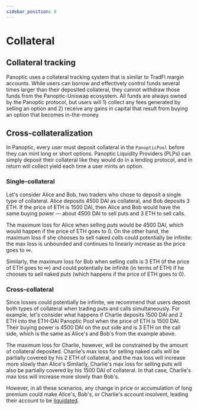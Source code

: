 ```yaml
---
sidebar_position: 8
---
```


# Collateral

## Collateral tracking

Panoptic uses a collateral tracking system that is similar to TradFi margin accounts.
While users can borrow and effectively control funds several times larger than their deposited collateral, they cannot withdraw those funds from the Panoptic-Uniswap ecosystem.
All funds are always owned by the Panoptic protocol, but users will 1) collect any fees generated by selling an option and 2) receive any gains in capital that result from buying an option that becomes in-the-money.

## Cross-collateralization

<!--In TradFi, most options on equities are collateralized using cash or investments with stable value.
This means that the maximum loss for a cash-secured put is limited -->

In Panoptic, every user must deposit collateral in the `PanopticPool` before they can mint long or short options.
Panoptic Liquidity Providers (PLPs) can simply deposit their collateral like they would do in a lending protocol, and in return will collect yield each time a user mints an option.

### Single-collateral
Let's consider Alice and Bob, two traders who chose to deposit a single type of collateral. Alice deposits 4500 DAI as collateral, and Bob deposits 3 ETH.
If the price of ETH is 1500 DAI, then Alice and Bob would have the same buying power — about 4500 DAI to sell puts and 3 ETH to sell calls.

The maximum loss for Alice when selling *puts* would be 4500 DAI, which would happen if the price of ETH goes to 0.
On the other hand, the maximum loss if she chooses to sell naked *calls* could potentially be infinite: the max loss is unbounded and continues to linearly increase as the price goes to $\infty$.

Similarly, the maximum loss for Bob when selling *calls* is 3 ETH (if the price of ETH goes to $\infty$) and could potentially be infinite (in terms of ETH) if he chooses to sell naked *puts* (which happens if the price of ETH goes to 0).

### Cross-collateral
Since losses could potentially be infinite, we recommend that users deposit both types of collateral when trading puts and calls simultaneously.
For example, let's consider what happens if Charlie deposits 1500 DAI and 2 ETH into the ETH-DAI Panoptic Pool when the price of ETH is 1500 DAI.
Their buying power is 4500 DAI on the put side and is 3 ETH on the call side, which is the same as Alice's and Bob's from the example above.

The maximum loss for Charlie, however, will be constrained by the amount of collateral deposited.
Charlie's max loss for selling naked calls will be partially covered by his 2 ETH of collateral, and the max loss will increase more slowly than Alice's
Similarly, Charlie's max loss for selling puts will also be partially covered by his 1500 DAI of collateral.
In that case, Charlie's max loss will increase more slowly than Bob's.

However, in all these scenarios, any change in price or accumulation of long premium could make Alice's, Bob's, or Charlie's account insolvent, leading their account to be [liquidated](/docs/panoptic-protocol/liquidations).
